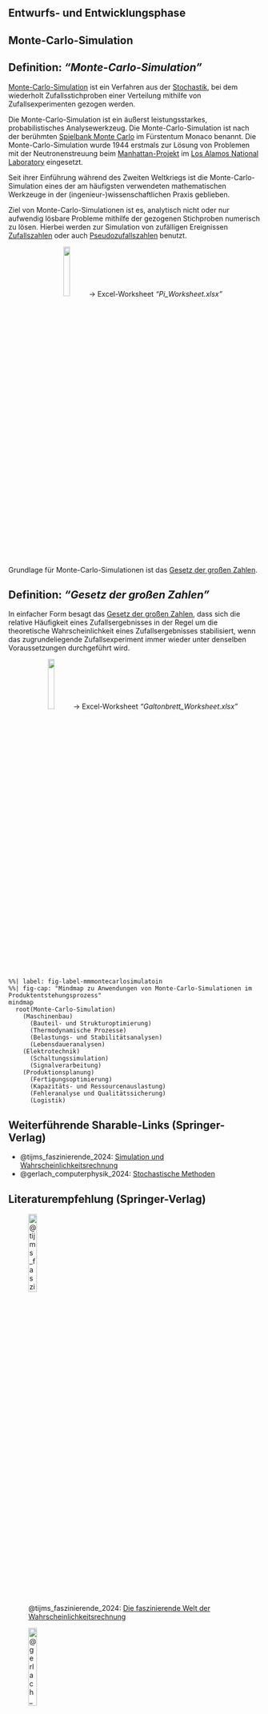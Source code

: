 <!--
author:
  - name: "Christian Anders"
    degrees: 
    roles: "Dozent"
    email: christian.anders@hs-esslingen.de
    affiliation: 
      - name: "Hochschule Esslingen"
        department: "Wirtschaft & Technik"
        group: "Digital Engineering (DEB)"
        city: "Esslingen am Neckar"
        postal-code: 73728
        country: "Deutschland"
        url: https://www.hs-esslingen.de/
abstract: > 
  Skript zur Vorlesung und Labor *"Produktentwicklung 1"* für den Studiengang Digital Engineering DEB3
keywords:
  - Produktentstehungsprozess
  - Entwicklungsmethodik
  - Monte-Carlo-Simulation

copyright: 
  holder: Christian Anders
  year: 2024
lang: de
bibliography: Literatur.bib
date: last-modified
toc: false
number-sections: true
scrollable: true
toc-location: right-body
cap-location: bottom
number-offset: 2
link-external-icon: true
link-external-newwindow: true
-->

<!--
format:
  html:
    embed-resources: true
lang: de
bibliography: Literatur.bib
-->


<!-- -------------------------------------------------------------------------

                       Monte-Carlo-Simulation

-------------------------------------------------------------------------- -->


::: {.content-visible unless-meta="headlines.off"}
# Entwurfs- und Entwicklungsphase
:::


<!-- -------------------------------------------------------------------------

                       Callout !!! WARNING !!!

-------------------------------------------------------------------------- -->
<!--
::: {.callout-warning}
## WARNING!
**THIS CHAPTER IS STILL WORK IN PROGRESS!!!**
:::
-->

## Monte-Carlo-Simulation {#sec-montecarlosimulation}

::: {.callout-tip}
## Definition: *"Monte-Carlo-Simulation"*
[Monte-Carlo-Simulation](https://de.wikipedia.org/wiki/Monte-Carlo-Simulation) ist ein Verfahren aus der [Stochastik](https://de.wikipedia.org/wiki/Stochastik), bei dem wiederholt Zufallsstichproben einer Verteilung mithilfe von Zufallsexperimenten gezogen werden.
:::

Die Monte-Carlo-Simulation ist ein äußerst leistungsstarkes, probabilistisches Analysewerkzeug. Die Monte-Carlo-Simulation ist nach der berühmten [Spielbank Monte Carlo](https://de.wikipedia.org/wiki/Spielbank_Monte-Carlo) im Fürstentum Monaco benannt. Die Monte-Carlo-Simulation wurde 1944 erstmals zur Lösung von Problemen mit der Neutronenstreuung beim [Manhattan-Projekt](https://de.wikipedia.org/wiki/Manhattan-Projekt) im [Los Alamos National Laboratory](https://de.wikipedia.org/wiki/Los_Alamos_National_Laboratory) eingesetzt. 

Seit ihrer Einführung während des Zweiten Weltkriegs ist die Monte-Carlo-Simulation eines der am häufigsten verwendeten mathematischen Werkzeuge in der (ingenieur-)wissenschaftlichen Praxis geblieben.

Ziel von Monte-Carlo-Simulationen ist es, analytisch nicht oder nur aufwendig lösbare Probleme mithilfe der gezogenen Stichproben numerisch zu lösen. Hierbei werden zur Simulation von zufälligen Ereignissen [Zufallszahlen](https://de.wikipedia.org/wiki/Zufallszahl) oder auch [Pseudozufallszahlen](https://de.wikipedia.org/wiki/Pseudozufall) benutzt.

<!-- -------------------------------------------------------------------------

                       Excel-Worksheet "Pi"

-------------------------------------------------------------------------- -->
<p style="text-align: center;">![](images/Microsoft_Office_Excel-Logo.png){width=16%} → Excel-Worksheet *"Pi_Worksheet.xlsx"*</p>


Grundlage für Monte-Carlo-Simulationen ist das [Gesetz der großen Zahlen](https://de.wikipedia.org/wiki/Gesetz_der_gro%C3%9Fen_Zahlen).

::: {.callout-tip}
## Definition: *"Gesetz der großen Zahlen"*
In einfacher Form besagt das [Gesetz der großen Zahlen](https://de.wikipedia.org/wiki/Gesetz_der_gro%C3%9Fen_Zahlen), dass sich die relative Häufigkeit eines Zufallsergebnisses in der Regel um die theoretische Wahrscheinlichkeit eines Zufallsergebnisses stabilisiert, wenn das zugrundeliegende Zufallsexperiment immer wieder unter denselben Voraussetzungen durchgeführt wird.
:::

<!-- -------------------------------------------------------------------------

                       Excel-Worksheet "Gaultonbrett"

-------------------------------------------------------------------------- -->
<p style="text-align: center;">![](images/Microsoft_Office_Excel-Logo.png){width=16%} → Excel-Worksheet *"Galtonbrett_Worksheet.xlsx"*</p>

```mermaid
%%| label: fig-label-mmmontecarlosimulatoin
%%| fig-cap: "Mindmap zu Anwendungen von Monte-Carlo-Simulationen im Produktentstehungsprozess"
mindmap
  root(Monte-Carlo-Simulation)
    (Maschinenbau)
      (Bauteil- und Strukturoptimierung)
      (Thermodynamische Prozesse)
      (Belastungs- und Stabilitätsanalysen)
      (Lebensdaueranalysen)
    (Elektrotechnik)
      (Schaltungssimulation)
      (Signalverarbeitung)
    (Produktionsplanung)
      (Fertigungsoptimierung)
      (Kapazitäts- und Ressourcenauslastung)
      (Fehleranalyse und Qualitätssicherung)
      (Logistik)
```

<!-- -------------------------------------------------------------------------

                       Sharable-Links und Literatur

-------------------------------------------------------------------------- -->
::: {.callout-tip}
## Weiterführende Sharable-Links (Springer-Verlag)
+ @tijms_faszinierende_2024: [Simulation und Wahrscheinlichkeitsrechnung](https://rdcu.be/d1Odz)
+ @gerlach_computerphysik_2024: [Stochastische Methoden](https://rdcu.be/d1NUo)
:::

::: {.callout-tip collapse=true}
## Literaturempfehlung (Springer-Verlag)
![@tijms_faszinierende_2024: [Die faszinierende Welt der Wahrscheinlichkeitsrechnung](https://link.springer.com/book/10.1007/978-3-662-69280-6)](images/Tijms_Wahrscheinlichkeitsrechnung_978-3-662-69280-6.webp){width=20%}

![@gerlach_computerphysik_2024: [Computerphysik](https://link.springer.com/book/10.1007/978-3-662-69347-6)](images/Gerlach_Computerphysik_978-3-662-69347-6.webp){width=20%}
:::
 